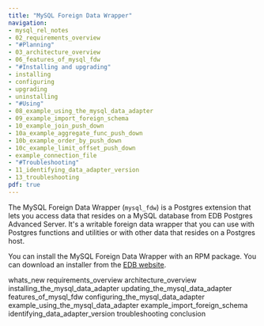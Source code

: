 ```yaml
---
title: "MySQL Foreign Data Wrapper"
navigation:
- mysql_rel_notes
- 02_requirements_overview
- "#Planning"
- 03_architecture_overview
- 06_features_of_mysql_fdw
- "#Installing and upgrading"
- installing
- configuring
- upgrading
- uninstalling
- "#Using"
- 08_example_using_the_mysql_data_adapter
- 09_example_import_foreign_schema
- 10_example_join_push_down
- 10a_example_aggregate_func_push_down
- 10b_example_order_by_push_down
- 10c_example_limit_offset_push_down
- example_connection_file
- "#Troubleshooting"
- 11_identifying_data_adapter_version
- 13_troubleshooting
pdf: true
---
```


The MySQL Foreign Data Wrapper (`mysql_fdw`) is a Postgres extension that lets you access data that resides on a MySQL database from EDB Postgres Advanced Server. It's a writable foreign data wrapper that you can use with Postgres functions and utilities or with other data that resides on a Postgres host.

You can install the MySQL Foreign Data Wrapper with an RPM package. You can download an installer from the [EDB website](https://www.enterprisedb.com/software-downloads-postgres/).

<div class="toctree" maxdepth="4">

whats_new requirements_overview architecture_overview installing_the_mysql_data_adapter updating_the_mysql_data_adapter features_of_mysql_fdw configuring_the_mysql_data_adapter example_using_the_mysql_data_adapter example_import_foreign_schema identifying_data_adapter_version troubleshooting conclusion

</div>
